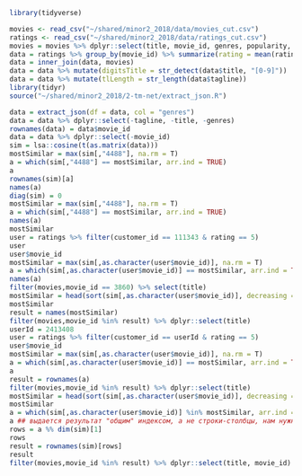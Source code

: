 ```r
library(tidyverse)

movies <- read_csv("~/shared/minor2_2018/data/movies_cut.csv")
ratings <- read_csv("~/shared/minor2_2018/data/ratings_cut.csv")
movies = movies %>% dplyr::select(title, movie_id, genres, popularity, tagline)
data = ratings %>% group_by(movie_id) %>% summarize(rating = mean(rating, na.rm = T))
data = inner_join(data, movies)
data = data %>% mutate(digitsTitle = str_detect(data$title, "[0-9]"))
data = data %>% mutate(tlLength = str_length(data$tagline))
library(tidyr)
source("~/shared/minor2_2018/2-tm-net/extract_json.R") 

data = extract_json(df = data, col = "genres")
data = data %>% dplyr::select(-tagline, -title, -genres)
rownames(data) = data$movie_id
data = data %>% dplyr::select(-movie_id)
sim = lsa::cosine(t(as.matrix(data)))
mostSimilar = max(sim[,"4488"], na.rm = T)
a = which(sim[,"4488"] == mostSimilar, arr.ind = TRUE)
a
rownames(sim)[a]
names(a)
diag(sim) = 0
mostSimilar = max(sim[,"4488"], na.rm = T)
a = which(sim[,"4488"] == mostSimilar, arr.ind = TRUE)
names(a)
mostSimilar
user = ratings %>% filter(customer_id == 111343 & rating == 5)
user
user$movie_id
mostSimilar = max(sim[,as.character(user$movie_id)], na.rm = T)
a = which(sim[,as.character(user$movie_id)] == mostSimilar, arr.ind = TRUE)
names(a)
filter(movies,movie_id == 3860) %>% select(title)
mostSimilar = head(sort(sim[,as.character(user$movie_id)], decreasing = T), n = 5)
mostSimilar
result = names(mostSimilar)
filter(movies,movie_id %in% result) %>% dplyr::select(title)
userId = 2413408
user = ratings %>% filter(customer_id == userId & rating == 5)
user$movie_id
mostSimilar = max(sim[,as.character(user$movie_id)], na.rm = T)
a = which(sim[,as.character(user$movie_id)] == mostSimilar, arr.ind = TRUE)
a
result = rownames(a)
filter(movies,movie_id %in% result) %>% dplyr::select(title)
mostSimilar = head(sort(sim[,as.character(user$movie_id)], decreasing = T), n = 5)
mostSimilar
a = which(sim[,as.character(user$movie_id)] %in% mostSimilar, arr.ind = TRUE)
a ## выдается результат "общим" индексом, а не строки-столбцы, нам нужны строки
rows = a %% dim(sim)[1]
rows
result = rownames(sim)[rows]
result
filter(movies,movie_id %in% result) %>% dplyr::select(title, movie_id)
```